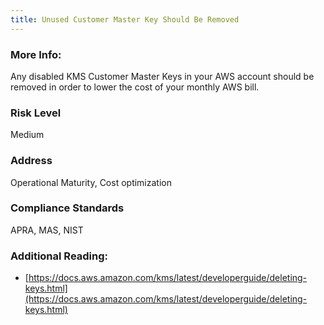 ```yaml
---
title: Unused Customer Master Key Should Be Removed
---
```


### More Info:

Any disabled KMS Customer Master Keys in your AWS account should be removed in order to lower the cost of your monthly AWS bill.

### Risk Level

Medium

### Address

Operational Maturity, Cost optimization

### Compliance Standards

APRA, MAS, NIST

### Additional Reading:

- [https://docs.aws.amazon.com/kms/latest/developerguide/deleting-keys.html](https://docs.aws.amazon.com/kms/latest/developerguide/deleting-keys.html)
